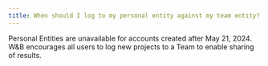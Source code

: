 ```yaml
---
title: When should I log to my personal entity against my team entity?
---
```


Personal Entities are unavailable for accounts created after May 21, 2024. W&B encourages all users to log new projects to a Team to enable sharing of results.
